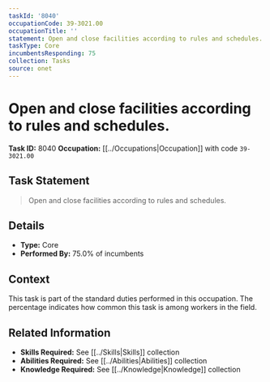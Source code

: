 ```yaml
---
taskId: '8040'
occupationCode: 39-3021.00
occupationTitle: ''
statement: Open and close facilities according to rules and schedules.
taskType: Core
incumbentsResponding: 75
collection: Tasks
source: onet
---
```

# Open and close facilities according to rules and schedules.

**Task ID:** 8040
**Occupation:** [[../Occupations|Occupation]] with code `39-3021.00`

## Task Statement

> Open and close facilities according to rules and schedules.

## Details

- **Type:** Core
- **Performed By:** 75.0% of incumbents

## Context

This task is part of the standard duties performed in this occupation. The percentage indicates how common this task is among workers in the field.

## Related Information

- **Skills Required:** See [[../Skills|Skills]] collection
- **Abilities Required:** See [[../Abilities|Abilities]] collection
- **Knowledge Required:** See [[../Knowledge|Knowledge]] collection

